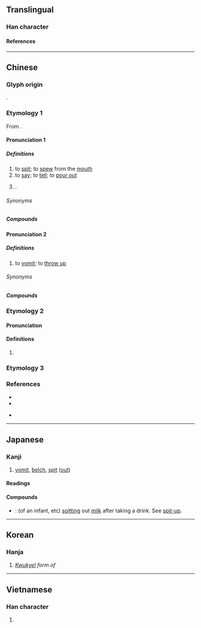 {{character info}}
==Translingual==
{{stroke order|strokes=6}}

===Han character===
{{Han char|rn=30|rad=口|as=03|sn=6|four=64010|canj=RG|ids=⿰口土}}

====References====
{{Han ref|kx=0176.030|dkj=03300|dj=0393.030|hdz=10576.050|uh=5410}}

----

==Chinese==
{{zh-forms}}

===Glyph origin===
{{Han etym}}
{{Han compound|口|t1=mouth|土|ls=psc|c1=s|c2=p}}.

===Etymology 1===
From {{inh|zh|sit-pro|*m/s-twa||to spit}}.

====Pronunciation 1====
{{zh-pron
|m=tǔ
|m-s=tu3
|dg=тў2
|c=tou3,tou2
|c_note=tou2 - rare
|c-t=hu1
|h=pfs=
|md=
|mn=thó͘
|mn-t=tou3
|w=2thu
|mc=1
|oc=1
|cat=v,pn
}}

=====Definitions=====
{{zh-hanzi}}

# to [[spit]]; to [[spew]] from the [[mouth]]
# to [[say]]; to [[tell]]; to [[pour out]]
# {{surname|zh|nodot=1}}.

======Synonyms======
{{zh-dial}}

=====Compounds=====
{{zh-der|吐棄|吐剛茹柔|吐握|傾吐|吐芳訊|傾心吐膽|半吐半露|吐氣揚眉|吐氣音|半吐半吞|吐納|吐架子|吐門戶|夢吐白鳳|吐蕃|吐哺捉髮|吐字|不吐不快|吞吐|吐痰|吐溜|吐綬雞|吐舊容新|噴雲吐霧|彥國吐屑|吐根鹼|吐魯番|吐絮|吐絲自縛|吐膽|吐火羅語|周公吐哺|吞吐量|吐賀|吐哺待賢|吐舌頭|吐穗|吐露心腹|吐瓦魯|吐良|吞吐含蓄|吐氣|嘔心吐膽|吐口|吐膽傾心|單吐|宣吐|吐火|吐露|吞吞吐吐|噴吐|口吐珠璣|吐芳|呼吸吐納|吞雲吐霧|吞吐其辭|吞刀吐火|吐輝|吐舌|吐根|吐曜|吐故納新|吐屬|吐哺握髮|吐哺|吐司|吐勢|一吐為快|半吞半吐|吐苦水|供吐|慢吐蓮|吐飯成蜂|伸眉吐氣|氣吐眉揚|握髮吐餐|握髮吐哺|盡情吐露|揚雄吐鳳|氣吐虹霓|揚眉吐氣|談吐有致|談吐|麟吐玉書|輕吞慢吐|談吐風生|興雲吐霧|辭吐|輟食吐哺|談吐如流|龍吐珠|吐真劑|吐槽|吐沙拉|吐外特|喀勒塔吐格曼|吐曼塔勒|夏普吐勒|吐木秀克|拜什吐格曼}}

====Pronunciation 2====
{{zh-pron
|m=tù
|c=tou3
|h=
|md=
|mn=thò͘
|mn-t=tou3
|w=
|mc=2
|oc=2
|cat=v
}}

=====Definitions=====
{{zh-hanzi}}

# to [[vomit]]; to [[throw up]]

======Synonyms======
{{zh-dial|嘔吐}}

=====Compounds=====
{{zh-der|吐瀉|吐血|吐退|催吐劑|丙馭吐茵|上吐下瀉|吐逆|嘔吐|孕吐|吐劑|吐沫|經行吐衄}}

===Etymology 2===

====Pronunciation====
{{zh-pron
|m=tǔ
|c=dat6
|cat=
}}

====Definitions====
{{zh-hanzi}}

# {{zh-only|吐谷渾}}

===Etymology 3===
{{zh-see|捅|v|{{q|Min Nan}} over; to reveal; to peck}}

===References===
* {{R:twedu|A00503}}
* {{R:yue:Hanzi}}
* {{qualifier|Min Nan}} {{R:nan:thcwdq}}

{{zh-cat|Elementary}}

----

==Japanese==

===Kanji===
{{ja-kanji|grade=c|rs=口03}}

# [[vomit]], [[belch]], [[spit]] ([[out]])

====Readings====
{{ja-readings
|goon=つ, と
|kanon=と
|kun=は-く, つ-く
}}

====Compounds====
* {{ja-r|哯吐|つだみ}}: (of an infant, etc) [[spitting]] out [[milk]] after taking a drink. See [[spit-up]].

----

==Korean==

===Hanja===
{{ko-hanja|토}}

# ''[[kwukyel|Kwukyel]] form of'' {{ko-l|토}}

----

==Vietnamese==

===Han character===
{{vi-readings|reading=[[thổ]], [[nhổ]], [[giổ]], [[giỗ]]|rs=口03}}

# {{rfdef|vi|sort=口03}}